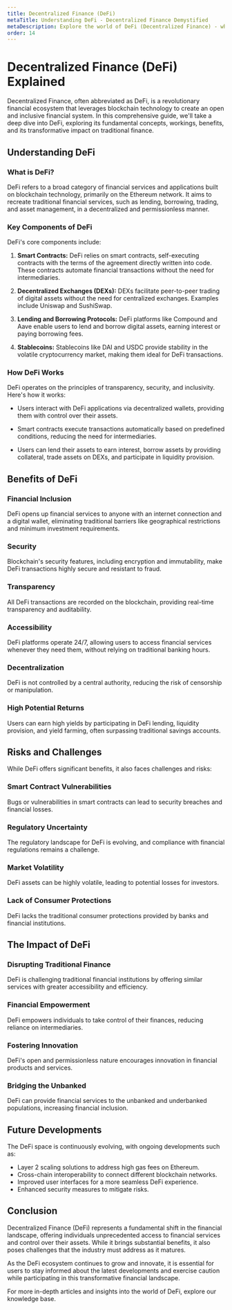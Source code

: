 ```yaml
---
title: Decentralized Finance (DeFi)
metaTitle: Understanding DeFi - Decentralized Finance Demystified
metaDescription: Explore the world of DeFi (Decentralized Finance) - what it is, how it works, its benefits, and its impact on traditional finance.
order: 14
---
```


# Decentralized Finance (DeFi) Explained

Decentralized Finance, often abbreviated as DeFi, is a revolutionary financial ecosystem that leverages blockchain technology to create an open and inclusive financial system. In this comprehensive guide, we'll take a deep dive into DeFi, exploring its fundamental concepts, workings, benefits, and its transformative impact on traditional finance.

## Understanding DeFi

### What is DeFi?

DeFi refers to a broad category of financial services and applications built on blockchain technology, primarily on the Ethereum network. It aims to recreate traditional financial services, such as lending, borrowing, trading, and asset management, in a decentralized and permissionless manner.

### Key Components of DeFi

DeFi's core components include:

1. **Smart Contracts:** DeFi relies on smart contracts, self-executing contracts with the terms of the agreement directly written into code. These contracts automate financial transactions without the need for intermediaries.

2. **Decentralized Exchanges (DEXs):** DEXs facilitate peer-to-peer trading of digital assets without the need for centralized exchanges. Examples include Uniswap and SushiSwap.

3. **Lending and Borrowing Protocols:** DeFi platforms like Compound and Aave enable users to lend and borrow digital assets, earning interest or paying borrowing fees.

4. **Stablecoins:** Stablecoins like DAI and USDC provide stability in the volatile cryptocurrency market, making them ideal for DeFi transactions.

### How DeFi Works

DeFi operates on the principles of transparency, security, and inclusivity. Here's how it works:

- Users interact with DeFi applications via decentralized wallets, providing them with control over their assets.

- Smart contracts execute transactions automatically based on predefined conditions, reducing the need for intermediaries.

- Users can lend their assets to earn interest, borrow assets by providing collateral, trade assets on DEXs, and participate in liquidity provision.

## Benefits of DeFi

### Financial Inclusion

DeFi opens up financial services to anyone with an internet connection and a digital wallet, eliminating traditional barriers like geographical restrictions and minimum investment requirements.

### Security

Blockchain's security features, including encryption and immutability, make DeFi transactions highly secure and resistant to fraud.

### Transparency

All DeFi transactions are recorded on the blockchain, providing real-time transparency and auditability.

### Accessibility

DeFi platforms operate 24/7, allowing users to access financial services whenever they need them, without relying on traditional banking hours.

### Decentralization

DeFi is not controlled by a central authority, reducing the risk of censorship or manipulation.

### High Potential Returns

Users can earn high yields by participating in DeFi lending, liquidity provision, and yield farming, often surpassing traditional savings accounts.

## Risks and Challenges

While DeFi offers significant benefits, it also faces challenges and risks:

### Smart Contract Vulnerabilities

Bugs or vulnerabilities in smart contracts can lead to security breaches and financial losses.

### Regulatory Uncertainty

The regulatory landscape for DeFi is evolving, and compliance with financial regulations remains a challenge.

### Market Volatility

DeFi assets can be highly volatile, leading to potential losses for investors.

### Lack of Consumer Protections

DeFi lacks the traditional consumer protections provided by banks and financial institutions.

## The Impact of DeFi

### Disrupting Traditional Finance

DeFi is challenging traditional financial institutions by offering similar services with greater accessibility and efficiency.

### Financial Empowerment

DeFi empowers individuals to take control of their finances, reducing reliance on intermediaries.

### Fostering Innovation

DeFi's open and permissionless nature encourages innovation in financial products and services.

### Bridging the Unbanked

DeFi can provide financial services to the unbanked and underbanked populations, increasing financial inclusion.

## Future Developments

The DeFi space is continuously evolving, with ongoing developments such as:

- Layer 2 scaling solutions to address high gas fees on Ethereum.
- Cross-chain interoperability to connect different blockchain networks.
- Improved user interfaces for a more seamless DeFi experience.
- Enhanced security measures to mitigate risks.

## Conclusion

Decentralized Finance (DeFi) represents a fundamental shift in the financial landscape, offering individuals unprecedented access to financial services and control over their assets. While it brings substantial benefits, it also poses challenges that the industry must address as it matures.

As the DeFi ecosystem continues to grow and innovate, it is essential for users to stay informed about the latest developments and exercise caution while participating in this transformative financial landscape.

For more in-depth articles and insights into the world of DeFi, explore our knowledge base.
